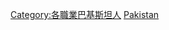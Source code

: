 {{Commonscat|Scientists from Pakistan}}

[[Category:各職業巴基斯坦人|Category:各職業巴基斯坦人]]
[[Category:各國科學家|Pakistan]]